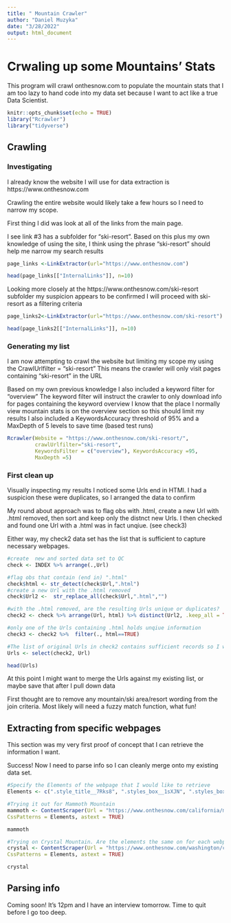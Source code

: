 ```yaml
---
title: " Mountain Crawler"
author: "Daniel Muzyka"
date: "3/28/2022"
output: html_document
---
```

# Crwaling up some Mountains' Stats

This program will crawl onthesnow.com to populate the mountain stats that I am too lazy to hand code into my data set because I want to act like a true Data Scientist.

```r
knitr::opts_chunk$set(echo = TRUE)
library("Rcrawler")
library("tidyverse")
```

## Crawling

### Investigating 
I already know the website I will use for data extraction is https://www.onthesnow.com

Crawling the entire website would likely take a few hours so I need to narrow my scope. 

First thing I did was look at all of the links from the main page. 

I see link #3 has a subfolder for "ski-resort". Based on this plus my own knowledge of using the site, 
I think using the phrase "ski-resort" should help me narrow my search results
```r
page_links <-LinkExtractor(url="https://www.onthesnow.com")

head(page_links[["InternalLinks"]], n=10)
```
Looking more closely at the https://www.onthesnow.com/ski-resort subfolder my suspicion appears to be confirmed
I will proceed with ski-resort as a filtering criteria
```r
page_links2<-LinkExtractor(url="https://www.onthesnow.com/ski-resort")

head(page_links2[["InternalLinks"]], n=10)

```

### Generating my list 

I am now attempting to crawl the website but limiting my scope my using the CrawlUrlfilter = "ski-resort"
  This means the crawler will only visit pages containing "ski-resort" in the URL
  
Based on my own previous knowledge I also included a keyword filter for "overview" 
  The keyword filter will instruct the crawler to only download info for pages containing the keyword overview
  I know that the place I normally view mountain stats is on the overview section so this should limit my results
  I also included a KeywordsAccuracy threshold of 95% and a MaxDepth of 5 levels to save time (based test runs)
```r

Rcrawler(Website = "https://www.onthesnow.com/ski-resort/", 
         crawlUrlfilter="ski-resort", 
         KeywordsFilter = c("overview"), KeywordsAccuracy =95,
         MaxDepth =5)

```

### First clean up

Visually inspecting my results I noticed some Urls end in HTMl. I had a suspicion these were duplicates,
so I arranged the data to confirm

My round about approach was to flag obs with .html, create a new Url with .html removed, then sort and keep 
only the distnct new Urls. I then checked and found one Url with a .html was in fact unqiue. (see check3)

Either way, my check2 data set has the list that is sufficient to capture necessary webpages.
```r
#create  new and sorted data set to QC
check <- INDEX %>% arrange(.,Url)

#flag obs that contain (end in) ".html"
check$html <- str_detect(check$Url,".html")
#create a new Url with the .html removed
check$Url2 <-  str_replace_all(check$Url,".html","")

#with the .html removed, are the resulting Urls unique or duplicates?
check2 <- check %>% arrange(Url, html) %>% distinct(Url2, .keep_all = TRUE) 

#only one of the Urls containing .html holds unqiue information
check3 <- check2 %>%  filter(., html==TRUE)

#The list of original Urls in check2 contains sufficient records so I will pass this to a new data set
Urls <- select(check2, Url)

head(Urls)
```

At this point I might want to merge the Urls against my existing list, or maybe save that after I pull down data

First thought are to remove any mountain/ski area/resort wording from the join criteria. Most likely will need a fuzzy match function, what fun!


## Extracting from specific webpages

This section was my very first proof of concept that I can retrieve the information I want.

Success! Now I need to parse info so I can cleanly merge onto my existing data set.


```r
#Specify the Elements of the webpage that I would like to retrieve
Elements <- c(".style_title__7Rks8", ".styles_box__1sXJN", ".styles_box__1xP75", ".styles_box__1j4nK", ".styles_elevation__2L-EV", ".styles_box__1iaJy")

#Trying it out for Mammoth Mountain
mammoth <- ContentScraper(Url = "https://www.onthesnow.com/california/mammoth-mountain-ski-area/ski-resort",
CssPatterns = Elements, astext = TRUE)

mammoth

#Trying on Crystal Mountain. Are the elements the same on for each webpage? YES! That makes this easier.
crystal <- ContentScraper(Url = "https://www.onthesnow.com/washington/crystal-mountain-wa/ski-resort",
CssPatterns = Elements, astext = TRUE)

crystal
```
## Parsing info

Coming soon! It's 12pm and I have an interview tomorrow. Time to quit before I go too deep.

```r

```
